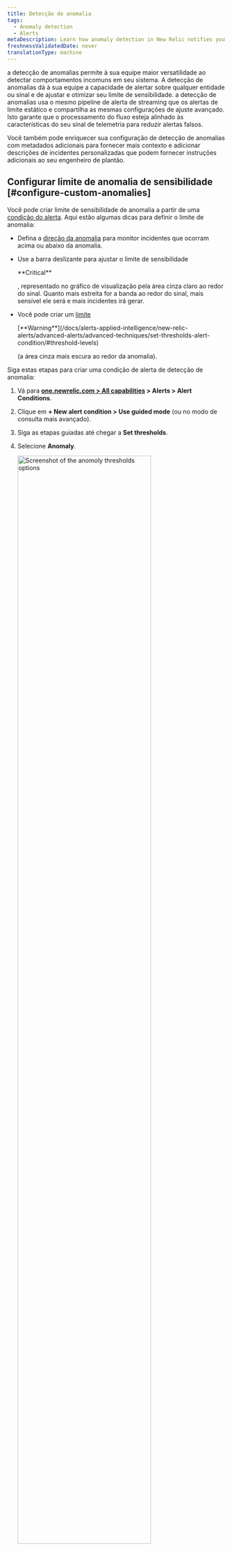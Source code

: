 ```yaml
---
title: Detecção de anomalia
tags:
  - Anomaly detection
  - Alerts
metaDescription: Learn how anomaly detection in New Relic notifies you of unusual app behavior.
freshnessValidatedDate: never
translationType: machine
---
```


a detecção de anomalias permite à sua equipe maior versatilidade ao detectar comportamentos incomuns em seu sistema. A detecção de anomalias dá à sua equipe a capacidade de alertar sobre qualquer entidade ou sinal e de ajustar e otimizar seu limite de sensibilidade. a detecção de anomalias usa o mesmo pipeline de alerta de streaming que os alertas de limite estático e compartilha as mesmas configurações de ajuste avançado. Isto garante que o processamento do fluxo esteja alinhado às características do seu sinal de telemetria para reduzir alertas falsos.

Você também pode enriquecer sua configuração de detecção de anomalias com metadados adicionais para fornecer mais contexto e adicionar descrições de incidentes personalizadas que podem fornecer instruções adicionais ao seu engenheiro de plantão.

## Configurar limite de anomalia de sensibilidade [#configure-custom-anomalies]

Você pode criar limite de sensibilidade de anomalia a partir de uma [condição do alerta](/docs/alerts-applied-intelligence/new-relic-alerts/alert-conditions/create-nrql-alert-conditions/). Aqui estão algumas dicas para definir o limite de anomalia:

* Defina a [direção da anomalia](#anomaly-direction) para monitor incidentes que ocorram acima ou abaixo da anomalia.

* Use a barra deslizante para ajustar o limite de sensibilidade

  <DNT>
    **Critical**
  </DNT>

  , representado no gráfico de visualização pela área cinza claro ao redor do sinal. Quanto mais estreita for a banda ao redor do sinal, mais sensível ele será e mais incidentes irá gerar.

* Você pode criar um [limite](/docs/alerts-applied-intelligence/new-relic-alerts/advanced-alerts/advanced-techniques/set-thresholds-alert-condition/#threshold-levels)

  <DNT>
    [**Warning**](/docs/alerts-applied-intelligence/new-relic-alerts/advanced-alerts/advanced-techniques/set-thresholds-alert-condition/#threshold-levels)
  </DNT>

  [](/docs/alerts-applied-intelligence/new-relic-alerts/advanced-alerts/advanced-techniques/set-thresholds-alert-condition/#threshold-levels)(a área cinza mais escura ao redor da anomalia).

Siga estas etapas para criar uma condição de alerta de detecção de anomalia:

1. Vá para <DNT>**[one.newrelic.com > All capabilities](https://one.newrelic.com/all-capabilities) > Alerts > Alert Conditions**</DNT>.

2. Clique em <DNT>**+ New alert condition > Use guided mode**</DNT> (ou no modo de consulta mais avançado).

3. Siga as etapas guiadas até chegar a <DNT>**Set thresholds**</DNT>.

4. Selecione <DNT>**Anomaly**</DNT>.

   <img
     width="80%;"
     title="Set anomoly thresholds"
     alt="Screenshot of the anomoly thresholds options"
     src="/images/alerts_screenshot-crop_try-anomaly-thresholds.webp"
   />

5. Defina as configurações para um ou mais limites. a detecção de anomalias faz uma previsão sobre qual será o próximo ponto de dados com base na atividade anterior. O valor limite para detecção de anomalia controla a sensibilidade da condição do alerta para tolerar o quão distante o valor real está do valor previsto. O limite é o número de Desvio padrão em que o valor do seu sinal está distante do valor que foi previsto. Rastreamos o Desvio padrão entre o valor previsto e o valor real dos dados dos 7 dias anteriores.

   Para configurar o limite, você precisará:

   * Defina a 'direção do limite' para superior, inferior ou ambos. Isso significa que só criaremos um incidente se o valor do sinal (a saída da consulta) estiver acima do valor previsto, abaixo do valor previsto ou ambos, respectivamente.

     Este campo determina quantos pontos de dados durante um período de tempo especificado devem estar fora do limite. As opções são <DNT>**for at least**</DNT> e <DNT>**at least once in**</DNT>. Selecionar <DNT>**for at least**</DNT> significa que TODOS os pontos de dados do seu sinal devem estar fora do limite durante o período especificado antes que um incidente seja aberto. O inverso deve ser verdadeiro para encerrar o incidente. A opção <DNT>**at least once in**</DNT> significa simplesmente que assim que qualquer um dos pontos de dados do seu sinal estiver fora do limite, um incidente será aberto. Com esta opção, a duração não é relevante para determinar quando abrir um incidente. Porém, é relevante para o fechamento do incidente. Todos os pontos de dados do seu sinal devem estar dentro do limite durante o período de tempo especificado

   * Defina a 'duração limite'. Pense nisso como o tempo que o valor do sinal deve permanecer fora do limite antes que um incidente seja aberto. Por outro lado, é também o tempo que um sinal deve estar dentro do limite para que um incidente seja encerrado.

     Este campo responde ao período mencionado acima. É quanto tempo o sinal excede o limite que está sendo definido. Esta é a duração real do limite.

   * Defina o 'nível limite'. Para detecção de anomalia personalizada, este é o número de Desvio padrão em que o ponto de dados do sinal está a partir do valor que previmos que seria.

6. Adicione os detalhes da condição do alerta e clique em <DNT>**Save condition**</DNT>.

## Definir limite para condições multissinais (consulta facetada) [#faceted-queries]

Dependendo de como você definiu sua consulta no passo 1, a condição do alerta pode ser monitorar vários sinais, e não apenas um. Ao trabalhar com NRQL, essas consultas utilizam a [cláusula`FACET` ](/docs/query-your-data/nrql-new-relic-query-language/get-started/nrql-syntax-clauses-functions/#sel-facet). O número máximo de sinais que uma condição do alerta pode monitor é 5.000. As configurações de limite especificadas aplicam-se da mesma forma a todos os sinais monitorados por esta condição. Cada sinal é monitorado e avaliado individualmente, mas as configurações se aplicam de forma consistente a todos os sinais. Mostraremos apenas um máximo de 500 sinais no gráfico de visualização. Porém, não mostramos o sinal previsto e as bandas de limite quando há mais de um sinal mostrado no gráfico. Para mostrar essas informações ao determinar o valor limite ideal, selecione um dos sinais de série temporal da legenda para filtrar o gráfico em uma única série temporal.

## Direção da anomalia: selecione faixas superiores ou inferiores [#anomaly-direction]

Você pode escolher se deseja que a condição procure um comportamento que esteja acima do valor previsto ("superior") ou que esteja abaixo do valor previsto ("inferior"), ou que esteja acima ou abaixo. Você escolhe estes com o seletor de direção de previsão.

Exemplos de casos de uso para isso:

* Você pode usar a configuração Superior para uma fonte de dados como taxa de erros, porque geralmente você só fica preocupado se ela aumentar e não se preocupar se ela diminuir.
* Você pode usar a configuração Inferior para uma fonte de dados como taxas de transferência, porque flutuações ascendentes repentinas são bastante comuns, mas uma grande queda repentina indicaria um problema.

Aqui estão exemplos de como grandes flutuações em seus dados seriam tratadas sob diferentes configurações de direção de anomalia. As áreas vermelhas representam incidente.

<img
  title="A screenshot of anomaly details in the New Relic UI"
  alt="A screenshot demonstrating how to select upper and lower ranges for anomalies"
  src="/images/alerts_screenshot-full_anomalies-set-upper-and-lower-ranges.webp"
/>

## Regras que regem o cálculo do valor previsto [#anomaly-rules]

O algoritmo para calcular a previsão é matematicamente complexo. Aqui estão algumas das principais regras que regem suas habilidades preditivas:

* <DNT>
    **Age of data**
  </DNT>

  Na criação inicial, a previsão é calculada usando de 1 a 4 semanas de dados, dependendo da disponibilidade dos dados e do tipo de previsão. Atualmente, as consultas que usam a cláusula `FACET` não são treinadas em dados armazenados. Após a sua criação, o algoritmo leva em consideração as flutuações contínuas dos dados durante um longo período de tempo, embora seja dado maior peso aos dados mais recentes. Para dados que existem há pouco tempo, o valor previsto provavelmente flutuará bastante e não será muito preciso. Isso ocorre porque não há dados suficientes para determinar seus valores e comportamento habituais. Quanto mais histórico os dados tiverem, mais precisa se tornará a previsão.

* <DNT>
    **Consistency of data**
  </DNT>

  Para valores métricos que permanecem num intervalo consistente ou que apresentam tendências lentas e constantes, o seu comportamento mais previsível significa que o seu limite de sensibilidade se tornará mais apertado em torno da previsão. Dados mais variados e imprevisíveis terão limites de sensibilidade mais flexíveis (mais amplos).

* <DNT>
    **Regular fluctuations**
  </DNT>

  Para flutuações cíclicas com duração inferior a uma semana (como implantação semanal às 13h de quarta-feira ou relatórios noturnos), o algoritmo de previsão procura essas flutuações cíclicas e tenta ajustar-se a elas.
